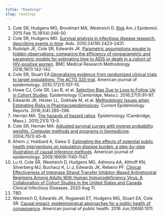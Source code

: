 ```yaml
---
title: "Readings"
slug: readings
---
```


1. Cole SR, Hudgens MG, Brookhart MA, Westreich D. [Risk](https://academic-oup-com.libproxy.lib.unc.edu/aje/article/181/4/246/122265) Am J Epidemiol. 2015 Feb 15;181(4):246-50 
2. 	Cole SR, Hudgens MG. [Survival analysis in infectious disease research: describing events in time](https://oce-ovid-com.libproxy.lib.unc.edu/article/00002030-201010230-00001/HTML): Aids. 2010;24(16):2423–2431. 
3. 	Rudolph JE, Cole SR, Edwards JK. [Parametric assumptions equate to hidden observations: comparing the efficiency of nonparametric and parametric models for estimating time to AIDS or death in a cohort of HIV-positive women](https://link-springer-com.libproxy.lib.unc.edu/article/10.1186/s12874-018-0605-8). BMC Medical Research Methodology. 2018;18(1):142–142. 
4. 	Cole SR, Stuart EA.[ Generalizing evidence from randomized clinical trials to target populations: The ACTG 320 trial](https://academic-oup-com.libproxy.lib.unc.edu/aje/article/172/1/107/82724). American journal of epidemiology. 2010;172(1):107–15. 
5. 	Howe CJ, Cole SR, Lau B, et al. [Selection Bias Due to Loss to Follow Up in Cohort Studies](https://oce-ovid-com.libproxy.lib.unc.edu/article/00001648-201601000-00014/HTML). Epidemiology (Cambridge, Mass.). 2016;27(1):91–97. 
6. 	Edwards JK, Hester LL, Gokhale M, et al. [Methodologic Issues when Estimating Risks in Pharmacoepidemiology](https://www.ncbi.nlm.nih.gov/pmc/articles/PMC5557056/). Current Epidemiology Reports. 2016;3(4):285–296. 
7. 	Hernán MA. [The hazards of hazard ratios](https://journals.lww.com/epidem/Fulltext/2010/01000/The_Hazards_of_Hazard_Ratios.4.aspx). Epidemiology (Cambridge, Mass.). 2010;21(1):13–5.
8. 	Cole SR, Hernán MA. [Adjusted survival curves with inverse probability weights. Computer methods and programs in biomedicine](https://www-sciencedirect-com.libproxy.lib.unc.edu/science/article/pii/S0169260703001378). 2004;75(1):45–9. 
9. 	Ahern J, Hubbard A, Galea S. [Estimating the effects of potential public health interventions on population disease burden: a step-by-step illustration of causal inference methods](https://academic-oup-com.libproxy.lib.unc.edu/aje/article/169/9/1140/125286). American journal of epidemiology. 2009;169(9):1140–1147. 
10. Lu H, Cole SR, Westreich D, Hudgens MG, Adimora AA, Althoff KN, Silverberg MJ, Buchacz K, Li J, Edwards JK, Rebeiro PF. [Clinical Effectiveness of Integrase Strand Transfer Inhibitor–Based Antiretroviral Regimens Among Adults With Human Immunodeficiency Virus: A Collaboration of Cohort Studies in the United States and Canada](https://academic-oup-com.libproxy.lib.unc.edu/cid/advance-article/doi/10.1093/cid/ciaa1037/5891141?login=true). Clinical Infectious Diseases. 2020 Aug 11.
11. TBD
12. Westreich D, Edwards JK, Rogawski ET, Hudgens MG, Stuart EA, Cole SR. [Causal impact: epidemiological approaches for a public health of consequence](https://ajph-aphapublications-org.libproxy.lib.unc.edu/doi/10.2105/AJPH.2016.303226). American journal of public health. 2016 Jun;106(6):1011.
 
